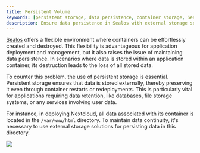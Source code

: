 ```yaml
---
title: Persistent Volume
keywords: [persistent storage, data persistence, container storage, Sealos, external storage, container deployment, data retention, Nextcloud, application container]
description: Ensure data persistence in Sealos with external storage solutions, maintaining data continuity even through container restarts or redeployments.
---
```


[Sealos](https://usw.sailos.io) offers a flexible environment where containers can be effortlessly created and
destroyed. This flexibility is advantageous for application deployment and management, but it also raises the issue of
maintaining data persistence. In scenarios where data is stored within an application container, its destruction leads
to the loss of all stored data.

To counter this problem, the use of persistent storage is essential. Persistent storage ensures that data is stored
externally, thereby preserving it even through container restarts or redeployments. This is particularly vital for
applications requiring data retention, like databases, file storage systems, or any services involving user data.

For instance, in deploying Nextcloud, all data associated with its container is located in the `/var/www/html`
directory. To maintain data continuity, it's necessary to use external storage solutions for persisting data in this
directory.

![](./images/sealos-add-storage.png)